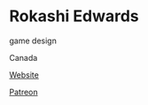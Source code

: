 # Rokashi Edwards

<Skills>

game design

</Skills>

<Location>

Canada

</Location>

<Personal>

[Website](http://rokashi.itch.io/)

</Personal>

<Business>

[Patreon](https://www.patreon.com/Rokashi)

</Business>


